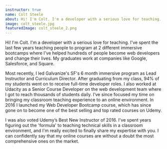 ```yaml
---
instructor: true
name: Colt Steele
about: Hi! I'm Colt. I'm a developer with a serious love for teaching. I've spent the last few years teaching people to program at 2 different immersive bootcamps where I've helped hundreds of people become web developers and change their lives. My graduates work at companies like Google, Salesforce, and Square. Most recently, I led Galvanize's SF's 6 month immersive program as Lead Instructor and Curriculum Director. After graduating from my class, 94% of my students went on to receive full-time developer roles. I also worked at Udacity as a Senior Course Developer on the web development team where I got to reach thousands of students daily. I’ve since focused my time on bringing my classroom teaching experience to an online environment. In 2016 I launched my Web Developer Bootcamp course, which has since gone on to become one of the best selling and top rated courses on Udemy. I was also voted Udemy’s Best New Instructor of 2016. I've spent years figuring out the 'formula' to teaching technical skills in a classroom environment, and I'm really excited to finally share my expertise with you. I can confidently say that my online courses are without a doubt the most comprehensive ones on the market.
image: colt_steele.jpg
featuredImage: colt_steele_2.png
---
```


<div className="prose text-gray-500 mx-auto lg:max-w-lg lg:row-start-1 lg:col-start-1">
  <p>
    Hi! I'm Colt. I'm a developer with a serious love for teaching. I've spent
    the last few years teaching people to program at 2 different immersive
    bootcamps where I've helped hundreds of people become web developers and
    change their lives. My graduates work at companies like Google, Salesforce,
    and Square.
  </p>
  <p>
    Most recently, I led Galvanize's SF's 6 month immersive program as Lead
    Instructor and Curriculum Director. After graduating from my class, 94% of
    my students went on to receive full-time developer roles. I also worked at
    Udacity as a Senior Course Developer on the web development team where I got
    to reach thousands of students daily. I’ve since focused my time on bringing
    my classroom teaching experience to an online environment. In 2016 I
    launched my Web Developer Bootcamp course, which has since gone on to become
    one of the best selling and top rated courses on Udemy.
  </p>
  <p>
    I was also voted Udemy’s Best New Instructor of 2016. I've spent years
    figuring out the 'formula' to teaching technical skills in a classroom
    environment, and I'm really excited to finally share my expertise with you.
    I can confidently say that my online courses are without a doubt the most
    comprehensive ones on the market.
  </p>
</div>

